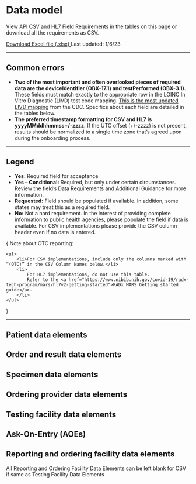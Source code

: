 
# Data model

<p className="usa-intro text-base">View API CSV and HL7 Field Requirements in the tables on this page or download all the requirements as CSV.</p>
<a href="/assets/xlsx/ReportStream CSV and HL7 Field Requirements (version 3.0).xlsx" className="usa-button">Download Excel file (.xlsx) <Icon.FileDownload className="usa-icon--auto" /></a> Last updated: 1/6/23

***

## Common errors
* **Two of the most important and often overlooked pieces of required data are the deviceIdentifier (OBX-17.1) and testPerformed (OBX-3.1).**
These fields must match exactly to the appropriate row in the LOINC In Vitro Diagnostic (LIVD) test code mapping.
[This is the most updated LIVD mapping](https://www.cdc.gov/csels/dls/sars-cov-2-livd-codes.html) from the CDC. Specifics about each field are detailed in the tables below.
* **The preferred timestamp formatting for CSV and HL7 is yyyyMMddhhmmss+/-zzzz.**
If the UTC offset (+/-zzzz) is not present, results should be normalized to a single time zone that’s agreed upon during the onboarding process.

***

## Legend

* **Yes:** Required field for acceptance
* **Yes – Conditional:** Required, but only under certain circumstances. Review the field’s Data Requirements and Additional Guidance for more information.
* **Requested:** Field should be populated if available. In addition, some states may treat this as a required field.
* **No:** Not a hard requirement. In the interest of providing complete information to public health agencies, please populate the field if data is available. For CSV implementations please provide the CSV column header even if no data is entered.

{
<Alert type="info">
    <span className="text-bold">Note about OTC reporting:</span>

    <ul>
        <li>For CSV implementations, include only the columns marked with “(OTC)” in the CSV Column Names below.</li>
        <li>
            For HL7 implementations, do not use this table.
            Refer to the <a href="https://www.nibib.nih.gov/covid-19/radx-tech-program/mars/hl7v2-getting-started">RADx MARS Getting started guide</a>.
        </li>
    </ul>
</Alert>
}

***

## Patient data elements
<section className="usa-table-container--scrollable usa-table-container--widescreen">
    <div className="width-widescreen">
        <PatientDataElementsTable />
    </div>
</section>

## Order and result data elements
<section className="usa-table-container--scrollable usa-table-container--widescreen">
    <div className="width-widescreen">
        <OrderAndResultDataElementsTable />
    </div>
</section>

## Specimen data elements
<section className="usa-table-container--scrollable usa-table-container--widescreen">
    <div className="width-widescreen">
        <SpecimenDataElementsTable />
    </div>
</section>

## Ordering provider data elements
<section className="usa-table-container--scrollable usa-table-container--widescreen">
    <div className="width-widescreen">
        <OrderingProviderDataElementsTable />
    </div>
</section>

## Testing facility data elements
<section className="usa-table-container--scrollable usa-table-container--widescreen">
    <div className="width-widescreen">
        <TestingFacilityDataElementsTable />
    </div>
</section>

## Ask-On-Entry (AOEs)
<section className="usa-table-container--scrollable usa-table-container--widescreen">
    <div className="width-widescreen">
        <AskOnEntryTable />
    </div>
</section>

## Reporting and ordering facility data elements
All Reporting and Ordering Facility Data Elements can be left blank for CSV if same as Testing Facility Data Elements

<section className="usa-table-container--scrollable usa-table-container--widescreen">
    <div className="width-widescreen">
        <ReportingAndOrderingFacilityDataElementsTable />
    </div>
</section>

